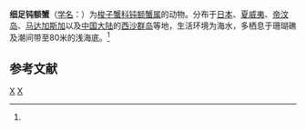 {{Speciesbox
| taxon = Carupa tenuipes
| binomial_authority = (Dana, 1851)<ref name='id11628'>{{cite web| url =http://www.bioinfo.cn/db05/BjdwSpecies.php?action=view&id=11628| title =细足钝额蟹| work =《中国动物物种编目数据库》| publisher =中国科学院微生物研究所| author =中国科学院动物研究所| accessdate =2009-04-28| deadurl =yes| archiveurl =https://web.archive.org/web/20160305091628/http://www.bioinfo.cn/db05/BjdwSpecies.php?action=view&id=11628| archivedate =2016-03-05}}</ref>
}}

'''细足钝额蟹'''（[[学名|学名]]：{{lang|la|''Carupa tenuipes''}}）为[[梭子蟹科|梭子蟹科]][[钝额蟹属|钝额蟹属]]的动物。分布于[[日本|日本]]、[[夏威夷|夏威夷]]、[[帝汶岛|帝汶岛]]、[[马达加斯加|马达加斯加]]以及[[中国大陆|中国大陆]]的[[西沙群岛|西沙群岛]]等地，生活环境为海水，多栖息于珊瑚礁及潮间带至80米的浅海底。<ref name='id11628'/>

== 参考文献 ==
{{reflist}}

{{螃蟹小作品}}

{{Taxonbar}}
[[Category:1851年描述的动物|X]]
[[Category:钝额蟹属|X]]